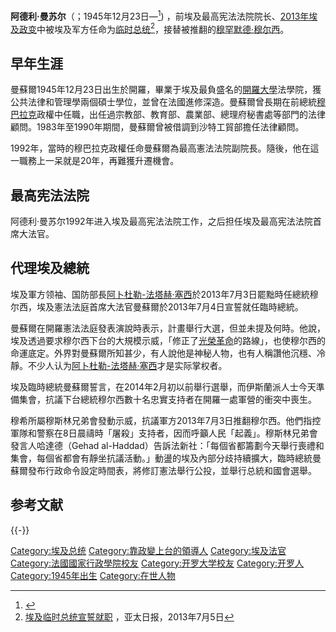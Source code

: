 {{Infobox officeholder
|name          = 阿德利·曼苏尔
|image      = Adly Mansour.JPG
|office        = [[埃及总统|埃及代總統]]<br>（第5任）
|primeminister = [[希沙姆·甘迪勒|希沙姆·甘迪勒]]
|term_start    = 2013年7月4日
|term_end      = 2014年6月8日
|predecessor   = [[穆罕默德·穆尔西|穆罕默德·穆尔西]]
|successor     = [[阿卜杜勒-法塔赫·塞西|阿卜杜勒-法塔赫·塞西]]
|office1       = 埃及最高宪法法院院长
|appointer1    = 
|term_start1   = 2013年7月1日
|term_end1     = 2016年6月30日
|predecessor1  = 
|successor1    =
|birth_date    = {{birth date and age|1945|12|23|df=y}}
|birth_place   = {{EGY-1922}}[[開羅|開羅]]
|death_date    =
|death_place   =
|party         = {{無黨籍}}
|nationality  = {{EGY}}
|alma_mater    = [[开罗大学|开罗大学]]<br>[[国家行政学院_(法国)|法国国家行政学院]]
|religion      = [[遜尼派|遜尼派]][[穆斯林|穆斯林]]
|children = 3
|signature     = Adly Mansour Signature-1.png
}}
'''阿德利·曼苏尔'''（{{lang-ar|عدلي منصور}}；1945年12月23日—<ref name="shabab">{{cite web |url=http://shabab.ahram.org.eg/News/12821.aspx |title=بالتفاصيل.. هذا هو رئيس مصر المحتمل - بوابة الشباب |publisher=Shabab.ahram.org.eg |date= |accessdate=2013-07-03 |archive-url=https://web.archive.org/web/20130706200323/http://shabab.ahram.org.eg/News/12821.aspx |archive-date=2013-07-06 |dead-url=yes }}</ref>) ，前埃及最高宪法法院院长、[[2013年埃及政变|2013年埃及政变]]中被埃及军方任命为[[埃及总统|临时总统]]<ref>[http://au.apdnews.com/news/29446.html 埃及临时总统宣誓就职] {{Wayback|url=http://au.apdnews.com/news/29446.html |date=20130928115608 }}，亚太日报，2013年7月5日</ref>，接替被推翻的[[穆罕默德·穆尔西|穆罕默德·穆尔西]]。

==早年生涯==
曼蘇爾1945年12月23日出生於開羅，畢業于埃及最負盛名的[[開羅大學|開羅大學]]法學院，獲公共法律和管理學兩個碩士學位，並曾在法國進修深造。曼蘇爾曾長期在前總統[[穆巴拉克|穆巴拉克]]政權中任職，出任過宗教部、教育部、農業部、總理府秘書處等部門的法律顧問。1983年至1990年期間，曼蘇爾曾被借調到沙特工貿部擔任法律顧問。

1992年，當時的穆巴拉克政權任命曼蘇爾為最高憲法法院副院長。隨後，他在這一職務上一呆就是20年，再難獲升遷機會。

==最高宪法法院==
阿德利·曼苏尔1992年进入埃及最高宪法法院工作，之后担任埃及最高宪法法院首席大法官。

==代理埃及總統==
埃及軍方领袖、国防部長[[阿卜杜勒-法塔赫·塞西|阿卜杜勒-法塔赫·塞西]]於2013年7月3日罷黜時任總統穆尔西，埃及憲法法庭首席大法官曼蘇爾於2013年7月4日宣誓就任臨時總統。

曼蘇爾在開羅憲法法庭發表演說時表示，計畫舉行大選，但並未提及何時。他說，埃及透過要求穆尔西下台的大規模示威，「修正了[[光榮革命|光榮革命]]的路線」，也使穆尔西的命運底定。外界對曼蘇爾所知甚少，有人說他是神秘人物，也有人稱讚他沉穩、冷靜。不少人认为[[阿卜杜勒-法塔赫·塞西|阿卜杜勒-法塔赫·塞西]]才是实际掌权者。

埃及臨時總統曼蘇爾誓言，在2014年2月初以前舉行選舉，而伊斯蘭派人士今天準備集會，抗議下台總統穆尔西數十名忠實支持者在開羅一處軍營的衝突中喪生。

穆希所屬穆斯林兄弟會發動示威，抗議軍方2013年7月3日推翻穆尔西。他們指控軍隊和警察在8日晨禱時「屠殺」支持者，因而呼籲人民「起義」。穆斯林兄弟會發言人哈達德（Gehad al-Haddad）告訴法新社：「每個省都籌劃今天舉行喪禮和集會，每個省都會有靜坐抗議活動。」動盪的埃及內部分歧持續擴大，臨時總統曼蘇爾發布行政命令設定時間表，將修訂憲法舉行公投，並舉行总統和國會選舉。

== 参考文献 ==
{{Reflist|30em}}

{{-}}
{{s-start}}
{{s-off}}
{{s-bef|before=[[穆罕默德·穆尔西|穆罕默德·穆尔西]]}}
{{s-ttl|title=[[阿拉伯埃及共和国|阿拉伯埃及共和国]][[埃及总统|总统]]<br />{{small|（临时代理）}}|years=2013–2014}}
{{s-aft|after=[[阿卜杜勒-法塔赫·塞西|阿卜杜勒-法塔赫·塞西]]}}
{{s-end}}
{{埃及总统}}

{{DEFAULTSORT:Mansour, Adly}}
[[Category:埃及总统|Category:埃及总统]]
[[Category:靠政變上台的領導人|Category:靠政變上台的領導人]]
[[Category:埃及法官|Category:埃及法官]]
[[Category:法國國家行政學院校友|Category:法國國家行政學院校友]]
[[Category:开罗大学校友|Category:开罗大学校友]]
[[Category:开罗人|Category:开罗人]]
[[Category:1945年出生|Category:1945年出生]]
[[Category:在世人物|Category:在世人物]]